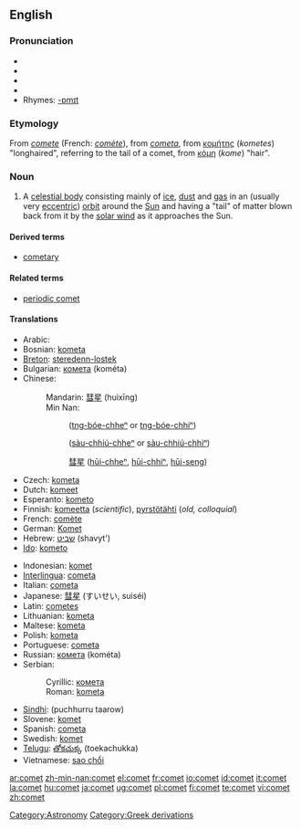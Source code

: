 {{wikipedia}}
==English==

===Pronunciation===
* {{AHD|kŏm'ət}}
* {{IPA|/ˈkɒmət/}}
* {{SAMPA|/"kQm@t/}}
* {{audio|en-us-comet.ogg|Audio (US)}}
* Rhymes: [[Rhymes:English:-ɒmɪt|-ɒmɪt]]

===Etymology===
From {{OF.}} ''[[comete]]'' (French: ''[[comète]]''), from {{L.}} ''[[cometa]]'', from {{AGr.}} [[κομήτης]] (''kometes'') "longhaired", referring to the tail of a comet, from [[κόμη]] (''kome'') "hair".

===Noun===
{{en-noun}}

# {{astronomy}} A [[celestial body]] consisting mainly of [[ice]], [[dust]] and [[gas]] in an (usually very [[eccentric]]) [[orbit]] around the [[Sun]] and having a "tail" of matter blown back from it by the [[solar wind]] as it approaches the Sun.

====Derived terms====
* [[cometary]]

====Related terms====
* [[periodic comet]]

====Translations====
{{top}}
* Arabic: {{Arab|[[مذنب]]}} {{unicode|(muðánnab)}} {{m}}
* Bosnian: [[kometa#Bosnian|kometa]] {{f}}
* [[Breton]]: [[steredenn-lostek]] {{f}}
* Bulgarian: [[комета]] (kométa) {{f}}
* Chinese:
*: Mandarin: [[彗星]] (huìxīng)
*: Min Nan:
*:: {{zh-ts|[[長尾星]]|[[长尾星]]}} ([[tn̂g-bóe-chheⁿ|tn{{unicode|̂}}g-bóe-chheⁿ]] or [[tn̂g-bóe-chhiⁿ|tn{{unicode|̂}}g-bóe-chhiⁿ]])
*:: {{zh-ts|[[掃帚星]]|[[扫帚星]]}} ([[sàu-chhiú-chheⁿ]] or [[sàu-chhiú-chhiⁿ]])
*:: [[彗星]] ([[hūi-chheⁿ]], [[hūi-chhiⁿ]], [[hūi-seng]])
* Czech: [[kometa]] {{f}}
* Dutch: [[komeet]] {{m}}
* Esperanto: [[kometo]]
* Finnish: [[komeetta]] (''scientific''), [[pyrstötähti]] (''old, colloquial'')
* French: [[comète]] {{f}}
* German: [[Komet]] {{m}}
* Hebrew: [[שביט]] (shavyt') {{m}}
* [[Ido]]: [[kometo]]
{{mid}}
* Indonesian: [[komet]]
* [[Interlingua]]: [[cometa]]
* Italian: [[cometa]] {{f}}
* Japanese: [[彗星]] (すいせい, suiséi)
* Latin: [[cometes]] {{m}}
* Lithuanian: [[kometa]] {{f}}
* Maltese: [[kometa]] {{f}}
* Polish: [[kometa]] {{f}}
* Portuguese: [[cometa]] {{m}}
* Russian: [[комета]] (kométa) {{f}}
* Serbian:
*: Cyrillic: [[комета#Serbian|комета]] {{f}}
*: Roman: [[kometa#Serbian|kometa]] {{f}}
* [[Sindhi]]: {{SDchar|[[پُڇُڙُ تارو]]}} (puchhurru taarow) {{m}}
* Slovene: [[komet]] {{m}}
* Spanish: [[cometa]] {{m}}
* Swedish: [[komet]] {{c}}
* [[Telugu]]: [[తోకచుక్క]] (toekachukka)
* Vietnamese: [[sao chổi]]
{{bottom}}

[[Category:Astronomy]]
[[Category:Greek derivations]]

[[ar:comet]]
[[zh-min-nan:comet]]
[[el:comet]]
[[fr:comet]]
[[io:comet]]
[[id:comet]]
[[it:comet]]
[[la:comet]]
[[hu:comet]]
[[ja:comet]]
[[ug:comet]]
[[pl:comet]]
[[fi:comet]]
[[te:comet]]
[[vi:comet]]
[[zh:comet]]